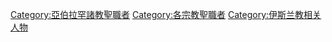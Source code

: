 [[Category:亞伯拉罕諸教聖職者|Category:亞伯拉罕諸教聖職者]]
[[Category:各宗教聖職者|Category:各宗教聖職者]]
[[Category:伊斯兰教相关人物|Category:伊斯兰教相关人物]]